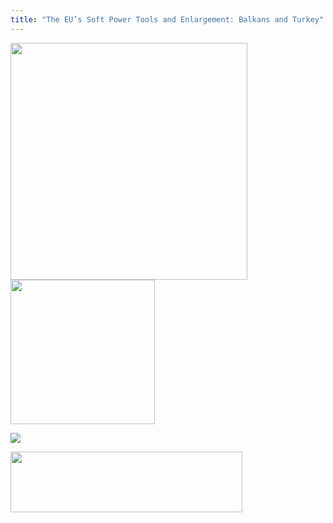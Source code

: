 ```yaml
---
title: "The EU’s Soft Power Tools and Enlargement: Balkans and Turkey"
---
```


![](clipboard-2104634892.png){width="379"} ![](WhatsApp%20Image%202025-06-27%20at%206.17.36%20PM.png){width="231"}

![](Welcome_to_EUSPOWER-1.png)

![](marmaralogo.png){fig-align="right" width="371" height="97"}
